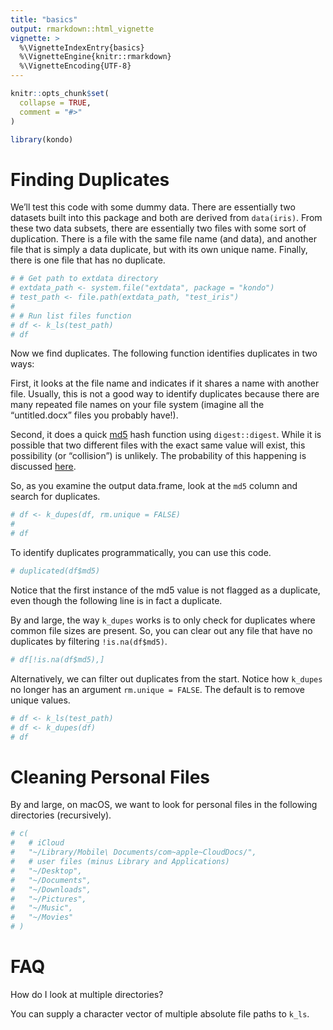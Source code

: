 ```yaml
---
title: "basics"
output: rmarkdown::html_vignette
vignette: >
  %\VignetteIndexEntry{basics}
  %\VignetteEngine{knitr::rmarkdown}
  %\VignetteEncoding{UTF-8}
---
```


```r
knitr::opts_chunk$set(
  collapse = TRUE,
  comment = "#>"
)
```

```r
library(kondo)
```

# Finding Duplicates

We'll test this code with some dummy data. There are essentially two datasets built into this package and both are derived from `data(iris)`. From these two data subsets, there are essentially two files with some sort of duplication. There is a file with the same file name (and data), and another file that is simply a data duplicate, but with its own unique name. Finally, there is one file that has no duplicate.

```r
# # Get path to extdata directory
# extdata_path <- system.file("extdata", package = "kondo")
# test_path <- file.path(extdata_path, "test_iris")
# 
# # Run list files function
# df <- k_ls(test_path)
# df
```

Now we find duplicates. The following function identifies duplicates in two ways:

First, it looks at the file name and indicates if it shares a name with another file. Usually, this is not a good way to identify duplicates because there are many repeated file names on your file system (imagine all the "untitled.docx" files you probably have!).

Second, it does a quick [md5](https://en.wikipedia.org/wiki/MD5) hash function using `digest::digest`. While it is possible that two different files with the exact same value will exist, this possibility (or "collision") is unlikely. The probability of this happening is discussed [here](https://stackoverflow.com/questions/201705/how-many-random-elements-before-md5-produces-collisions).

So, as you examine the output data.frame, look at the `md5` column and search for duplicates.

```r
# df <- k_dupes(df, rm.unique = FALSE)
# 
# df
```

To identify duplicates programmatically, you can use this code.

```r
# duplicated(df$md5)
```
Notice that the first instance of the md5 value is not flagged as a duplicate, even though the following line is in fact a duplicate.

By and large, the way `k_dupes` works is to only check for duplicates where common file sizes are present. So, you can clear out any file that have no duplicates by filtering `!is.na(df$md5)`.

```r
# df[!is.na(df$md5),]
```

Alternatively, we can filter out duplicates from the start. Notice how `k_dupes` no longer has an argument `rm.unique = FALSE`. The default is to remove unique values.

```r
# df <- k_ls(test_path)
# df <- k_dupes(df)
# df
```

# Cleaning Personal Files

By and large, on macOS, we want to look for personal files in the following directories (recursively).

```r
# c(
#   # iCloud
#   "~/Library/Mobile\ Documents/com~apple~CloudDocs/",
#   # user files (minus Library and Applications)
#   "~/Desktop",
#   "~/Documents",
#   "~/Downloads",
#   "~/Pictures",
#   "~/Music",
#   "~/Movies" 
# )
```


# FAQ

How do I look at multiple directories?

You can supply a character vector of multiple absolute file paths to `k_ls`.
